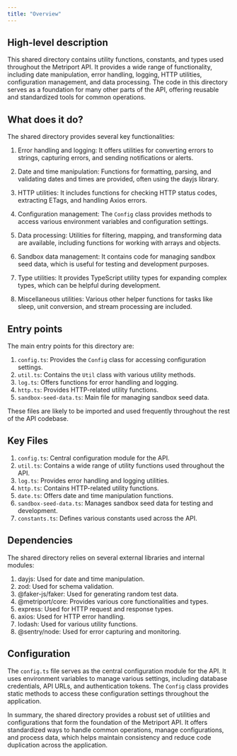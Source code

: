 ```yaml
---
title: "Overview"
---
```


## High-level description
This shared directory contains utility functions, constants, and types used throughout the Metriport API. It provides a wide range of functionality, including date manipulation, error handling, logging, HTTP utilities, configuration management, and data processing. The code in this directory serves as a foundation for many other parts of the API, offering reusable and standardized tools for common operations.

## What does it do?
The shared directory provides several key functionalities:

1. Error handling and logging: It offers utilities for converting errors to strings, capturing errors, and sending notifications or alerts.

2. Date and time manipulation: Functions for formatting, parsing, and validating dates and times are provided, often using the dayjs library.

3. HTTP utilities: It includes functions for checking HTTP status codes, extracting ETags, and handling Axios errors.

4. Configuration management: The `Config` class provides methods to access various environment variables and configuration settings.

5. Data processing: Utilities for filtering, mapping, and transforming data are available, including functions for working with arrays and objects.

6. Sandbox data management: It contains code for managing sandbox seed data, which is useful for testing and development purposes.

7. Type utilities: It provides TypeScript utility types for expanding complex types, which can be helpful during development.

8. Miscellaneous utilities: Various other helper functions for tasks like sleep, unit conversion, and stream processing are included.

## Entry points
The main entry points for this directory are:

1. `config.ts`: Provides the `Config` class for accessing configuration settings.
2. `util.ts`: Contains the `Util` class with various utility methods.
3. `log.ts`: Offers functions for error handling and logging.
4. `http.ts`: Provides HTTP-related utility functions.
5. `sandbox-seed-data.ts`: Main file for managing sandbox seed data.

These files are likely to be imported and used frequently throughout the rest of the API codebase.

## Key Files
1. `config.ts`: Central configuration module for the API.
2. `util.ts`: Contains a wide range of utility functions used throughout the API.
3. `log.ts`: Provides error handling and logging utilities.
4. `http.ts`: Contains HTTP-related utility functions.
5. `date.ts`: Offers date and time manipulation functions.
6. `sandbox-seed-data.ts`: Manages sandbox seed data for testing and development.
7. `constants.ts`: Defines various constants used across the API.

## Dependencies
The shared directory relies on several external libraries and internal modules:

1. dayjs: Used for date and time manipulation.
2. zod: Used for schema validation.
3. @faker-js/faker: Used for generating random test data.
4. @metriport/core: Provides various core functionalities and types.
5. express: Used for HTTP request and response types.
6. axios: Used for HTTP error handling.
7. lodash: Used for various utility functions.
8. @sentry/node: Used for error capturing and monitoring.

## Configuration
The `config.ts` file serves as the central configuration module for the API. It uses environment variables to manage various settings, including database credentials, API URLs, and authentication tokens. The `Config` class provides static methods to access these configuration settings throughout the application.

In summary, the shared directory provides a robust set of utilities and configurations that form the foundation of the Metriport API. It offers standardized ways to handle common operations, manage configurations, and process data, which helps maintain consistency and reduce code duplication across the application.